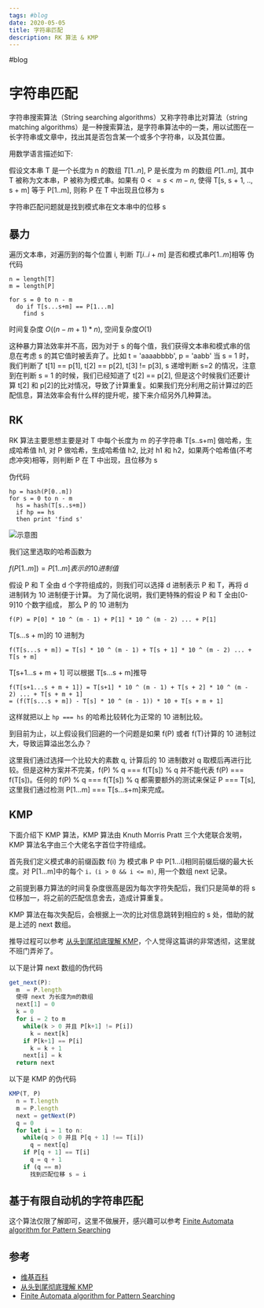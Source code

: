 ```yaml
---
tags: #blog
date: 2020-05-05
title: 字符串匹配
description: RK 算法 & KMP
---
```


#blog

# 字符串匹配

字符串搜索算法（String searching algorithms）又称字符串比对算法（string matching algorithms）是一种搜索算法，是字符串算法中的一类，用以试图在一长字符串或文章中，找出其是否包含某一个或多个字符串，以及其位置。

用数学语言描述如下:

假设文本串 T 是一个长度为 n 的数组 $T[1..n]$, P 是长度为 m 的数组 $P[1..m]$, 其中 T 被称为文本串，P 被称为模式串。如果有 $0 <= s < m-n$, 使得 T[s, s + 1, .., s + m] 等于 P[1..m], 则称 P 在 T 中出现且位移为 s

字符串匹配问题就是找到模式串在文本串中的位移 s

## 暴力

遍历文本串，对遍历到的每个位置 i, 判断 $T[i..i+m]$ 是否和模式串$P[1..m]$相等
伪代码

```
n = length[T]
m = length[P]

for s = 0 to n - m
  do if T[s...s+m] == P[1...m]
    find s
```

时间复杂度 $O((n - m + 1) * n)$, 空间复杂度$O(1)$

这种暴力算法效率并不高，因为对于 s 的每个值，我们获得文本串和模式串的信息在考虑 s 的其它值时被丢弃了。比如 t = 'aaaabbbb', p = 'aabb'
当 s = 1 时，我们判断了 t[1] == p[1], t[2] == p[2], t[3] != p[3], s 递增判断 s=2 的情况，注意到在判断 s = 1 的时候，我们已经知道了 t[2] == p[2], 但是这个时候我们还要计算 t[2] 和 p[2]的比对情况，导致了计算重复。如果我们充分利用之前计算过的匹配信息，算法效率会有什么样的提升呢，接下来介绍另外几种算法。

## RK

RK 算法主要思想主要是对 T 中每个长度为 m 的子字符串 T[s..s+m] 做哈希，生成哈希值 h1, 对 P 做哈希，生成哈希值 h2, 比对 h1 和 h2，如果两个哈希值(不考虑冲突)相等，则判断 P 在 T 中出现，且位移为 s

伪代码

```
hp = hash(P[0..m])
for s = 0 to n - m
  hs = hash(T[s..s+m])
  if hp == hs
  then print 'find s'
```

![示意图](../assets/algorithm/rk.svg)

我们这里选取的哈希函数为

$f(P[1..m]) = P[1..m]表示的10进制值$

假设 P 和 T 全由 d 个字符组成的，则我们可以选择 d 进制表示 P 和 T，再将 d 进制转为 10 进制便于计算。
为了简化说明，我们更特殊的假设 P 和 T 全由[0-9]10 个数字组成，
那么 P 的 10 进制为

```
f(P) = P[0] * 10 ^ (m - 1) + P[1] * 10 ^ (m - 2) ... + P[1]
```

T[s...s + m]的 10 进制为

```
f(T[s...s + m]) = T[s] * 10 ^ (m - 1) + T[s + 1] * 10 ^ (m - 2) ... + T[s + m]
```

T[s+1...s + m + 1] 可以根据 T[s...s + m]推导

```
f(T[s+1...s + m + 1]) = T[s+1] * 10 ^ (m - 1) + T[s + 2] * 10 ^ (m - 2) ... + T[s + m + 1]
= (f(T[s...s + m]) - T[s] * 10 ^ (m - 1)) * 10 + T[s + m + 1]
```

这样就把以上 `hp === hs` 的哈希比较转化为正常的 10 进制比较。

到目前为止，以上假设我们回避的一个问题是如果 f(P) 或者 f(T)计算的 10 进制过大，导致运算溢出怎么办？

这里我们通过选择一个比较大的素数 q, 计算后的 10 进制数对 q 取模后再进行比较。但是这种方案并不完美，f(P) % q === f(T[s]) % q 并不能代表 f(P) === f(T[s])。任何的 f(P) % q === f(T[s]) % q 都需要额外的测试来保证 P === T[s], 这里我们通过检测 P[1...m] === T[s...s+m]来完成。

## KMP

下面介绍下 KMP 算法，KMP 算法由 Knuth Morris Pratt 三个大佬联合发明，KMP 算法名字由三个大佬名字首位字符组成。

首先我们定义模式串的前缀函数 f(i) 为 模式串 P 中 P[1...i]相同前缀后缀的最大长度。对 P[1...m]中的每个 `i，(i > 0 && i <= m)`, 用一个数组 next 记录。

之前提到暴力算法的时间复杂度很高是因为每次字符失配后，我们只是简单的将 s 位移加一，将之前的匹配信息舍去，造成计算重复。

KMP 算法在每次失配后，会根据上一次的比对信息跳转到相应的 s 处，借助的就是上述的 next 数组。

推导过程可以参考 [从头到尾彻底理解 KMP](https://blog.csdn.net/v_JULY_v/article/details/7041827)，个人觉得这篇讲的非常透彻，这里就不班门弄斧了。

以下是计算 next 数组的伪代码

```js
get_next(P):
  m  = P.length
  使得 next 为长度为m的数组
  next[1] = 0
  k = 0
  for i = 2 to m
    while(k > 0 并且 P[k+1] != P[i])
      k = next[k]
    if P[k+1] == P[i]
      k = k + 1
    next[i] = k
  return next
```

以下是 KMP 的伪代码

```js
KMP(T, P)
  n = T.length
  m = P.length
  next = getNext(P)
  q = 0
  for let i = 1 to n:
    while(q > 0 并且 P[q + 1] !== T[i])
      q = next[q]
    if P[q + 1] == T[i]
      q = q + 1
    if (q == m)
      找到匹配位移 s = i
```

## 基于有限自动机的字符串匹配

这个算法仅限了解即可，这里不做展开，感兴趣可以参考 [Finite Automata algorithm for Pattern Searching](https://www.geeksforgeeks.org/finite-automata-algorithm-for-pattern-searching/)

## 参考

- [维基百科](https://zh.wikipedia.org/wiki/%E5%85%8B%E5%8A%AA%E6%96%AF-%E8%8E%AB%E9%87%8C%E6%96%AF-%E6%99%AE%E6%8B%89%E7%89%B9%E7%AE%97%E6%B3%95)
- [从头到尾彻底理解 KMP](https://blog.csdn.net/v_JULY_v/article/details/7041827)
- [Finite Automata algorithm for Pattern Searching](https://www.geeksforgeeks.org/finite-automata-algorithm-for-pattern-searching/)
